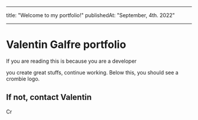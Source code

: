 
---

title: "Welcome to my portfolio!"
publishedAt: "September, 4th. 2022"

---

# Valentin Galfre portfolio

<p>If you are reading this is because you are a developer</p>
you create great stuffs, continue working.
Below this, you should see a crombie logo.

## If not, contact Valentin

<Image
  alt="Crombie logo"
  src="https://res.cloudinary.com/qwertytesting123/image/upload/v1662155122/crombie-logo.png"
  width="18"
  height="15"
  decoding="async"
  data-nimg="future"
/>
